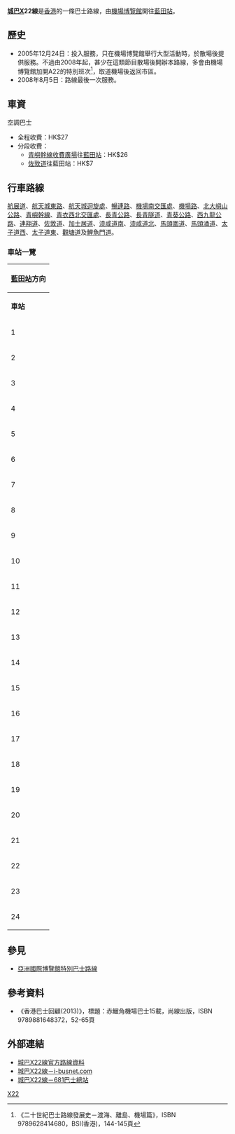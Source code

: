 {{公共汽車路線基礎資訊
|路線名稱             = 城巴X22線
|外文名稱             = Citybus Route X22
|外文語言             = 英語
|路線通稱             = 
|代表圖像             = 
|代表圖像二           = 
|經營者               = 城巴
|經營者二             = 
|所屬車廠             = 
|路線用車             = 豪華版[[丹尼士三叉戟三型|丹尼士三叉戟]]12米（21XX）
|起點站               = [[亞洲國際博覽館|機場博覽館]]
|途經地點             = [[土瓜灣|土瓜灣]]、[[九龍城|九龍城]]、<br>[[牛頭角|牛頭角]]、[[觀塘|觀塘]]
|終點站               = [[藍田公共運輸交匯處|藍田站]]
|路線性質             = 博覽館活動單程線
|全程行駛里程         = 43.5公里
|全程行車時間         = 72分鐘
|服務時間             = 機場博覽館大型活動完結後15分鐘開出
|起點站服務時間       = 
|終點站服務時間       = 
|班次頻率             = 只開一班
|全程收費             = HK$27（空調巴士）
|分段收費站點         = [[青嶼幹線收費廣場|青嶼幹線收費廣場]]往藍田站：HK$26 <br> [[佐敦道|佐敦道]]往藍田站：HK$7
|去程分段收費站點     = 
|回程分段收費站點     = 
|服務時間以外替代路線 = 
|主要競爭交通         = 
}}

'''[[城巴|城巴]]X22線'''是[[香港|香港]]的一條巴士路線，由[[亞洲國際博覽館|機場博覽館]]開往[[藍田站_(香港)|藍田站]]。

==歷史==
*2005年12月24日：投入服務，只在機場博覽館舉行大型活動時，於散場後提供服務。不過由2008年起，甚少在這類節目散場後開辦本路線，多會由機場博覽館加開A22的特別班次<ref>《二十世紀巴士路線發展史－渡海、離島、機場篇》，ISBN 9789628414680，BSI(香港)，144-145頁</ref>，取道機場後返回市區。
*2008年8月5日：路線最後一次服務。

==車資==
;空調巴士
*全程收費：HK$27
*分段收費：
**[[青嶼幹線收費廣場|青嶼幹線收費廣場]]往[[藍田站_(香港)|藍田站]]：HK$26
**[[佐敦道|佐敦道]]往藍田站：HK$7

==行車路線==
[[航展道|航展道]]、[[航天城東路|航天城東路]]、[[航天城迴旋處|航天城迴旋處]]、[[暢連路|暢連路]]、[[機場南交匯處|機場南交匯處]]、[[機場路_(香港)|機場路]]、[[北大嶼山公路|北大嶼山公路]]、[[青嶼幹線|青嶼幹線]]、[[青衣西北交匯處|青衣西北交匯處]]、[[長青公路|長青公路]]、[[長青隧道|長青隧道]]、[[青葵公路|青葵公路]]、[[西九龍公路|西九龍公路]]、[[連翔道|連翔道]]、[[佐敦道|佐敦道]]、[[加士居道|加士居道]]、[[漆咸道南|漆咸道南]]、[[漆咸道北|漆咸道北]]、[[馬頭圍道|馬頭圍道]]、[[馬頭涌道|馬頭涌道]]、[[太子道西|太子道西]]、[[太子道東|太子道東]]、[[觀塘道|觀塘道]]及[[鯉魚門道|鯉魚門道]]。

===車站一覽===
{| class="wikitable" style="text-align: center"
! colspan="3" | [[藍田站_(香港)|藍田站]]方向
|-
| '''車站'''||'''車站名稱'''||'''位置'''
|-
| 1||[[機場博覽館|機場博覽館]]||[[亞洲國際博覽館巴士總站|亞洲國際博覽館巴士總站]]
|-
| 2||[[青嶼幹線繳費廣場|青嶼幹線繳費廣場]]||[[北大嶼山公路|北大嶼山公路]]
|-
| 3||[[上海街|上海街]]||rowspan=2|[[佐敦道|佐敦道]]
|-
| 4||[[志和街|志和街]]
|-
| 5||[[衛理道|衛理道]]||[[加士居道|加士居道]]
|-
| 6||-{[[山谷道|山谷道]]}-||rowspan=2|[[漆咸道北|漆咸道北]]
|-
| 7||[[北拱街|北拱街]]
|-
| 8||[[落山道|落山道]]||rowspan=3|[[馬頭圍道|馬頭圍道]]
|-
| 9||[[天光道|天光道]]
|-
| 10||[[馬頭圍邨|馬頭圍邨]]洋葵樓
|-
| 11||[[亞皆老街遊樂場|亞皆老街遊樂場]]||[[馬頭涌道|馬頭涌道]]
|-
| 12||[[富豪東方酒店|富豪東方酒店]]||rowspan=3|[[太子道東|太子道東]]
|-
| 13||[[譽港灣|譽港灣]]
|-
| 14||[[彩虹邨|彩虹邨]]
|-
| 15||[[坪石邨|坪石邨]]||rowspan=7|[[觀塘道|觀塘道]]
|-
| 16||[[啟業邨|啟業邨]]
|-
| 17||[[九龍灣站|九龍灣站]]
|-
| 18||[[牛頭角下邨|牛頭角下邨]]
|-
| 19||[[定富街|定富街]]
|-
| 20||[[牛頭角站|牛頭角站]]
|-
| 21||[[觀塘市中心|觀塘市中心]]
|-
| 22||[[觀塘站|觀塘站]]||[[觀塘站公共運輸交匯處|觀塘站公共運輸交匯處]]
|-
| 23||[[觀塘遊樂場|觀塘遊樂場]]||[[鯉魚門道|鯉魚門道]]
|-
| 24||[[藍田站_(香港)|藍田站]]||[[藍田公共運輸交匯處|藍田公共運輸交匯處]]
|}

==參見==
*[[亞洲國際博覽館特別巴士路線|亞洲國際博覽館特別巴士路線]]

==參考資料==
{{reflist}}
*《香港巴士回顧(2013)》，標題：赤鱲角機場巴士15載，尚線出版，ISBN 9789881648372，52-65頁

==外部連結==
*[https://www.nwstbus.com.hk/routes/routeinfo.aspx?intLangID=2&searchtype=1&routenumber=X22&route=X22&routetype=H&company=5&exactMatch=yes 城巴X22線官方路線資料]
*[https://web.archive.org/web/20080922204940/http://www.i-busnet.com/busroute/ctb/ctbrx22.php 城巴X22線－i-busnet.com]
*[http://www.681busterminal.com/x22.html 城巴X22線－681巴士總站] {{Wayback|url=http://www.681busterminal.com/x22.html |date=20160305055526 }}

[[Category:已取消城巴路線|X22]]